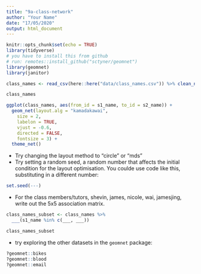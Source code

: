 ```yaml
---
title: "9a-class-network"
author: "Your Name"
date: "17/05/2020"
output: html_document
---
```


```r
knitr::opts_chunk$set(echo = TRUE)
library(tidyverse)
# you have to install this from github
# run: remotes::install_github("sctyner/geomnet")
library(geomnet)
library(janitor)
```

```r
class_names <- read_csv(here::here("data/class_names.csv")) %>% clean_names()

class_names
```


```r
ggplot(class_names, aes(from_id = s1_name, to_id = s2_name)) +
  geom_net(layout.alg = "kamadakawai",
    size = 2, 
    labelon = TRUE, 
    vjust = -0.6, 
    directed = FALSE, 
    fontsize = 3) +
  theme_net()
```


- Try changing the layout method to "circle" or "mds"
- Try setting a random seed, a random number that affects the initial condition for the layout optimisation. You coulde use code like this, substituting in a different number:

```r
set.seed(---)
```


- For the class members/tutors, shevin, james, nicole, wai, jamesjing, write out the 5x5 association matrix.

```r
class_names_subset <- class_names %>%
  ___(s1_name %in% c(___, ___))

class_names_subset
```


- try exploring the other datasets in the `geomnet` package:

```r
?geomnet::bikes
?geomnet::blood
?geomnet::email
```



